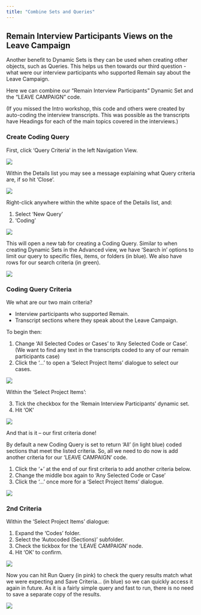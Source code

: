 ```yaml
---
title: "Combine Sets and Queries"
---
```


## Remain Interview Participants Views on the Leave Campaign

Another benefit to Dynamic Sets is they can be used when creating other objects, such as Queries. This helps us then towards our third question - what were our interview participants who supported Remain say about the Leave Campaign.

Here we can combine our "Remain Interview Participants" Dynamic Set and the "LEAVE CAMPAIGN" code.

(If you missed the Intro workshop, this code and others were created by auto-coding the interview transcripts. This was possible as the transcripts have Headings for each of the main topics covered in the interviews.)


### Create Coding Query

::: instructions

First, click 'Query Criteria' in the left Navigation View.

![](../images/coding-query1.png)

:::

::: instructions

Within the Details list you may see a message explaining what Query criteria are, if so hit 'Close'.

![](../images/coding-query2.png)

:::

Right-click anywhere within the white space of the Details list, and:

::: instructions

1. Select 'New Query'
2. 'Coding'

![](../images/coding-query3.png)

:::

This will open a new tab for creating a Coding Query. Similar to when creating Dynamic Sets in the Advanced view, we have 'Search in' options to limit our query to specific files, items, or folders (in blue). We also have rows for our search criteria (in green).

::: instructions
![](../images/coding-query4.png)
:::


### Coding Query Criteria

We what are our two main criteria?

- Interview participants who supported Remain.
- Transcript sections where they speak about the Leave Campaign.

To begin then:

::: instructions

1. Change 'All Selected Codes or Cases' to 'Any Selected Code or Case'. (We want to find any text in the transcripts coded to any of our remain participants case)
2. Click the '...' to open a 'Select Project Items' dialogue to select our cases.

![](../images/coding-query5.png)

:::

Within the 'Select Project Items':

::: instructions

3. Tick the checkbox for the 'Remain Interview Participants' dynamic set.
4. Hit 'OK'

![](../images/coding-query6.png)

:::

And that is it -- our first criteria done!

By default a new Coding Query is set to return 'All' (in light blue) coded sections that meet the listed criteria. So, all we need to do now is add another criteria for our 'LEAVE CAMPAIGN' code.

::: instructions

1. Click the '+' at the end of our first criteria to add another criteria below.
2. Change the middle box again to 'Any Selected Code or Case'
3. Click the '...' once more for a 'Select Project Items' dialogue.

![](../images/coding-query7.png)

:::

### 2nd Criteria

Within the 'Select Project Items' dialogue:

::: instructions

1. Expand the 'Codes' folder.
2. Select the 'Autocoded (Sections)' subfolder.
3. Check the tickbox for the 'LEAVE CAMPAIGN' node.
4. Hit 'OK' to confirm.

![](../images/coding-query8.png)

:::

Now you can hit Run Query (in pink) to check the query results match what we were expecting and Save Criteria... (in blue) so we can quickly access it again in future. As it is a fairly simple query and fast to run, there is no need to save a separate copy of the results.

![](../images/coding-query9.png)


